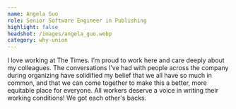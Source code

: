 ```yaml
---
name: Angela Guo
role: Senior Software Engineer in Publishing
highlight: false
headshot: /images/angela_guo.webp
category: why-union
---
```

I love working at The Times. I’m proud to work here and care deeply about my colleagues. The conversations I’ve had with people across the company during organizing have solidified my belief that we all have so much in common, and that we can come together to make this a better, more equitable place for everyone. All workers deserve a voice in writing their working conditions! We got each other's backs.
